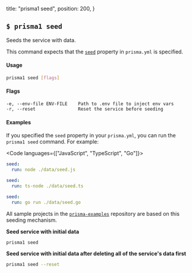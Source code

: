 
  title: "prisma1 seed",
  position: 200,
}

## `$ prisma1 seed`

Seeds the service with data. 

This command expects that the [`seed`](5cy7#seed-optional) property in `prisma.yml` is specified.

#### Usage

```sh
prisma1 seed [flags]
```

#### Flags

```
-e, --env-file ENV-FILE    Path to .env file to inject env vars
-r, --reset                Reset the service before seeding
```

#### Examples

If you specified the `seed` property in your `prisma.yml`, you can run the `prisma1 seed` command. For example:

<Code languages={["JavaScript", "TypeScript", "Go"]}>

```yml
seed:
  run: node ./data/seed.js
```

```yml
seed:
  run: ts-node ./data/seed.ts
```

```yml
seed:
  run: go run ./data/seed.go
```

</Code>

All sample projects in the [`prisma-examples`](https://www.github.com/prisma/prisma1-examples) repository are based on this seeding mechanism.

**Seed service with initial data**

```sh
prisma1 seed
```

**Seed service with initial data after deleting all of the service's data first**

```sh
prisma1 seed --reset
```
